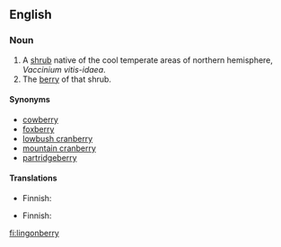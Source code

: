 {{wikipedia|vaccinium vitis-idaea}}
==English==

===Noun===
{{en-noun|lingonberries}}

# A [[shrub]] native of the cool temperate areas of northern hemisphere, ''Vaccinium vitis-idaea''.
# The [[berry]] of that shrub.

====Synonyms====
*[[cowberry]]
*[[foxberry]]
*[[lowbush cranberry]]
*[[mountain cranberry]]
*[[partridgeberry]] 

====Translations====
{{trans-top|shrub}}
*Finnish: {{t|fi|puolukka}}
{{trans-mid}}
{{trans-bottom}}

{{trans-top|berry}}
*Finnish: {{t|fi|puolukka}}
{{trans-mid}}
{{trans-bottom}}

[[fi:lingonberry]]